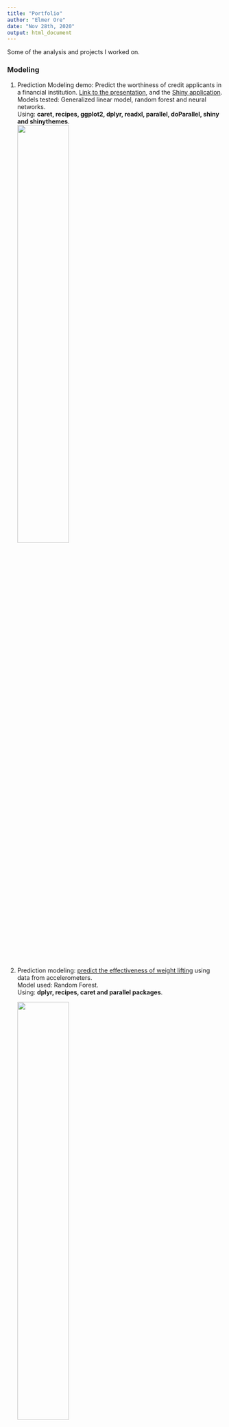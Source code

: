 ```yaml
---
title: "Portfolio"
author: "Elmer Ore"
date: "Nov 28th, 2020"
output: html_document
---
```

<script src="https://ajax.googleapis.com/ajax/libs/jquery/1.12.2/jquery.min.js"></script>

<script>
    $(document).ready(function() {
      $(document.links).filter(function() {
      return this.hostname != window.location.hostname;
      }).attr('target', '_blank');
    })
</script>

Some of the analysis and projects I worked on. 

### Modeling

1. Prediction Modeling demo: Predict the worthiness of credit applicants in a financial institution.  [Link to the presentation](https://eorep.github.io/showcases/credit_score_presentation.html), and the [Shiny application](https://eore.shinyapps.io/credit_score_demo/).  <br />Models tested: Generalized linear model, random forest and neural networks. <br />Using: **caret, recipes, ggplot2, dplyr, readxl, parallel, doParallel, shiny and shinythemes**.  
![](images/form.png){#id .class width=50% height=50%}
1. Prediction modeling: [predict the effectiveness of weight lifting](https://eorep.github.io/practicalmachinelearning/) using data from accelerometers. <br />Model used: Random Forest. <br />Using: **dplyr, recipes, caret and parallel packages**.
    
    ![](images/weight_lifting.png){#id .class width=50% height=50%}
1. Regression analysis [comparing manual and automatic transmission over MPG performance](https://coursera-assessments.s3.amazonaws.com/assessments/1571708835934/97dd0ef7-d870-4ad2-ea56-8ca08278302e/Regression-models-project.pdf).  <br />Using **Akaike Information Criterion (AIC), Analysis of Variance (ANOVA) methods and Shapiro-Wilk test**. 

### Statistics

1. Hypothesis testing: adding statistical significance and confidence intervals to multiple A/B tests. <br />Using: **BigQuery, R and PowerBI**.
    
1. Statistical inference, describing the [exponential distribution and its relationship with the Central Limit Theorem](https://coursera-assessments.s3.amazonaws.com/assessments/1564248532650/aa651d9e-14b0-40d6-adf4-5b8da5679d0b/Inference-project-1-simulation.pdf).
    
1. Hypothesis testing, [inferential analysis using the ToothGrowth dataset](https://coursera-assessments.s3.amazonaws.com/assessments/1564248549650/c70af9b2-8a97-4aaa-c4f0-d04912a80c53/Inference-project-2-inferential-analysis.pdf).

### Data Analysis

1. Descriptive analysis of the storms recorded by the U.S. National Oceanic and Atmospheric Administration’s (NOAA) from 1950 to 2011. [Report and source code of the analysis done.](https://rpubs.com/eore/coursera-reproducible-research-project2) <br />Tools: **dplyr, ggplot2, maps**. 
    ![](images/flood.png){#id .class width=80% height=80%}
1. Locations where [pedestrians can walk on the streets of Montreal](https://eorep.github.io/showcases/montreal_pedestrian_streets.html) with an interactive map using an open dataset from the city of Montreal. <br />Using **Leaflet**

    ![](images/map.png){#id .class width=50% height=50%}

### Visualization
1. Introductory [stock analysis for Top Food & Beverage companies](https://eorep.github.io/showcases/stock_analytics_food_companies.html) <br />Using **R Markdown and Plotly**.

    ![](images/stocks.png){#id .class width=50% height=50%}

### Others

1. Data manipulation and visualization of a [personal activity monitoring device](https://github.com/eorep/RepData_PeerAssessment1/blob/master/PA1_template.md). <br />Using **dplyr and ggplot2**.

    ![](images/steps.png){#id .class width=50% height=50%}



